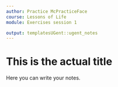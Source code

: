 ```yaml
---
author: Practice McPracticeFace
course: Lessons of Life
module: Exercises session 1

output: templatesUGent::ugent_notes
---
```


# This is the actual title

Here you can write your notes.
